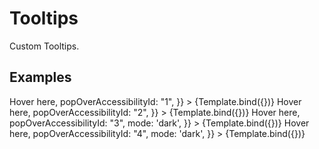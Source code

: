 


<Meta title="Design System/Tooltip" component={Tooltip} />

# Tooltips

Custom Tooltips.

## Examples


<Canvas>
  <Story
    name="Light mode with title and body"
    args={{
      title: "Tooltip title",
      body: "Tooltip body",
      children: <h1 style={{textAlign: "center"}}>Hover here</h1>,
      popOverAccessibilityId: "1",
    }}
  >
    {Template.bind({})}
  </Story>
  <Story
    name="Light mode only with body"
    args={{
      body: "Tooltip body",
      children: <h1 style={{textAlign: "center"}}>Hover here</h1>,
      popOverAccessibilityId: "2",
    }}
  >
    {Template.bind({})}
  </Story>
  <Story
    name="Dark mode with title and body"
    parameters={{backgrounds: { default: 'dark' }}}
    args={{
      title: "Tooltip title",
      body: "Tooltip body",
      children: <h1 style={{textAlign: "center"}}>Hover here</h1>,
      popOverAccessibilityId: "3",
      mode: 'dark',
    }}
  >
    {Template.bind({})}
  </Story>
  <Story
    name="Dark mode only with body"
    parameters={{backgrounds: { default: 'dark' }}}
    args={{
      body: "Tooltip body",
      children: <h1 style={{textAlign: "center"}}>Hover here</h1>,
      popOverAccessibilityId: "4",
      mode: 'dark',
    }}
  >
    {Template.bind({})}
  </Story>
</Canvas>
